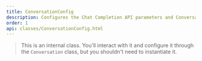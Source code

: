 ```yaml
---
title: ConversationConfig
description: Configures the Chat Completion API parameters and Conversation options
order: 1
api: classes/ConversationConfig.html
---
```


> This is an internal class. You'll interact with it and configure it through the `Conversation` class, but you shouldn't need to instantiate it.

<UnderConstruction path="classes/ConversationConfig.html" />
